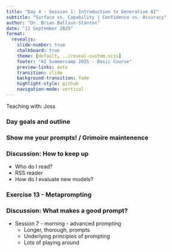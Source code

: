 ```yaml
---
title: "Day 4 - Session 1: Introduction to Generative AI"
subtitle: "Surface vs. Capability | Confidence vs. Accuracy"
author: "Dr. Brian Ballsun-Stanton"
date: "11 September 2025"
format:
  revealjs:
    slide-number: true
    chalkboard: true
    theme: [default, ../reveal-custom.scss]
    footer: "AI Summercamp 2025 - Basic Course"
    preview-links: auto
    transition: slide
    background-transition: fade
    highlight-style: github
    navigation-mode: vertical
---
```

Teaching with: Joss


### Day goals and outline

### Show me your prompts! / Grimoire maintenence  

### Discussion: How to keep up

* Who do I read?
* RSS reader
* How do I evaluate new models?

### Exercise 13 - Metaprompting


### Discussion: What makes a good prompt?
* Session 7 \- morning \- advanced prompting  
  * Longer, thorough, prompts  
  * Underlying principles of prompting  
  * Lots of playing around  
